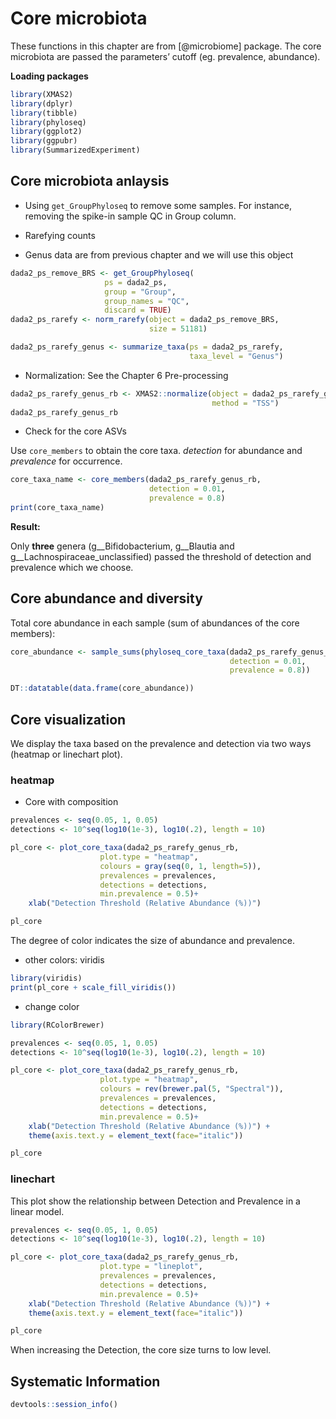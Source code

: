 # Core microbiota

These functions in this chapter are from [@microbiome] package. The core microbiota are passed the parameters' cutoff (eg. prevalence, abundance). 

**Loading packages**

```r
library(XMAS2)
library(dplyr)
library(tibble)
library(phyloseq)
library(ggplot2)
library(ggpubr)
library(SummarizedExperiment)
```

## Core microbiota anlaysis

* Using `get_GroupPhyloseq` to remove some samples. For instance, removing the spike-in sample QC in Group column.

* Rarefying counts

* Genus data are from previous chapter and we will use this object
```r
dada2_ps_remove_BRS <- get_GroupPhyloseq(
                     ps = dada2_ps,
                     group = "Group",
                     group_names = "QC",
                     discard = TRUE)
dada2_ps_rarefy <- norm_rarefy(object = dada2_ps_remove_BRS, 
                               size = 51181)

dada2_ps_rarefy_genus <- summarize_taxa(ps = dada2_ps_rarefy, 
                                        taxa_level = "Genus")
```

* Normalization: See the Chapter 6 Pre-processing
```r
dada2_ps_rarefy_genus_rb <- XMAS2::normalize(object = dada2_ps_rarefy_genus, 
                                             method = "TSS")
dada2_ps_rarefy_genus_rb
```


* Check for the core ASVs

Use `core_members` to obtain the core taxa. _detection_ for abundance and _prevalence_ for occurrence.
```r
core_taxa_name <- core_members(dada2_ps_rarefy_genus_rb, 
                               detection = 0.01, 
                               prevalence = 0.8)
print(core_taxa_name)
```

**Result:**

Only **three** genera (g__Bifidobacterium, g__Blautia and g__Lachnospiraceae_unclassified) passed the threshold of detection and prevalence which we choose.


## Core abundance and diversity

Total core abundance in each sample (sum of abundances of the core members):

```r
core_abundance <- sample_sums(phyloseq_core_taxa(dada2_ps_rarefy_genus_rb, 
                                                 detection = 0.01, 
                                                 prevalence = 0.8))

DT::datatable(data.frame(core_abundance))
```


## Core visualization

We display the taxa based on the prevalence and detection via two ways (heatmap or linechart plot).

### heatmap

* Core with composition
```r
prevalences <- seq(0.05, 1, 0.05)
detections <- 10^seq(log10(1e-3), log10(.2), length = 10)

pl_core <- plot_core_taxa(dada2_ps_rarefy_genus_rb, 
                    plot.type = "heatmap", 
                    colours = gray(seq(0, 1, length=5)),
                    prevalences = prevalences, 
                    detections = detections, 
                    min.prevalence = 0.5)+
    xlab("Detection Threshold (Relative Abundance (%))")

pl_core
```

The degree of color indicates the size of abundance and prevalence.


* other colors: viridis
```r
library(viridis)
print(pl_core + scale_fill_viridis())
```

* change color
```r
library(RColorBrewer)

prevalences <- seq(0.05, 1, 0.05)
detections <- 10^seq(log10(1e-3), log10(.2), length = 10)

pl_core <- plot_core_taxa(dada2_ps_rarefy_genus_rb, 
                    plot.type = "heatmap", 
                    colours = rev(brewer.pal(5, "Spectral")),
                    prevalences = prevalences, 
                    detections = detections, 
                    min.prevalence = 0.5)+
    xlab("Detection Threshold (Relative Abundance (%))") +
    theme(axis.text.y = element_text(face="italic"))

pl_core
```


### linechart

This plot show the relationship between Detection and Prevalence in a linear model.

```r
prevalences <- seq(0.05, 1, 0.05)
detections <- 10^seq(log10(1e-3), log10(.2), length = 10)

pl_core <- plot_core_taxa(dada2_ps_rarefy_genus_rb, 
                    plot.type = "lineplot", 
                    prevalences = prevalences, 
                    detections = detections, 
                    min.prevalence = 0.5)+
    xlab("Detection Threshold (Relative Abundance (%))") +
    theme(axis.text.y = element_text(face="italic"))

pl_core
```


When increasing the Detection, the core size turns to low level.


## Systematic Information
```r
devtools::session_info()
```

